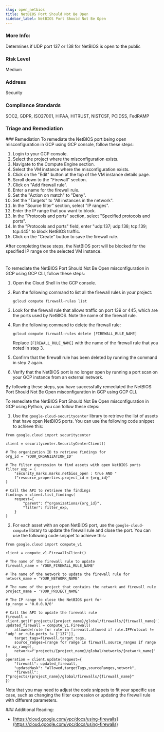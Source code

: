 ```yaml
---
slug: open_netbios
title: NetBIOS Port Should Not Be Open
sidebar_label: NetBIOS Port Should Not Be Open
---
```


### More Info:

Determines if UDP port 137 or 138 for NetBIOS is open to the public

### Risk Level

Medium

### Address

Security

### Compliance Standards

SOC2, GDPR, ISO27001, HIPAA, HITRUST, NISTCSF, PCIDSS, FedRAMP


### Triage and Remediation
<Tabs>
<Tab title='Remediation'>
### Remediation

<AccordionGroup>
<Accordion title='Using Console' defaultOpen='true'>
To remediate the NetBIOS port being open misconfiguration in GCP using GCP console, follow these steps:

1. Login to your GCP console.
2. Select the project where the misconfiguration exists.
3. Navigate to the Compute Engine section.
4. Select the VM instance where the misconfiguration exists.
5. Click on the "Edit" button at the top of the VM instance details page.
6. Scroll down to the "Firewall" section.
7. Click on "Add firewall rule".
8. Enter a name for the firewall rule.
9. Set the "Action on match" to "Deny".
10. Set the "Targets" to "All instances in the network".
11. In the "Source filter" section, select "IP ranges".
12. Enter the IP range that you want to block.
13. In the "Protocols and ports" section, select "Specified protocols and ports".
14. In the "Protocols and ports" field, enter "udp:137; udp:138; tcp:139; tcp:445" to block NetBIOS traffic.
15. Click on the "Create" button to save the firewall rule.

After completing these steps, the NetBIOS port will be blocked for the specified IP range on the selected VM instance.

#
</Accordion>

<Accordion title='Using CLI'>
To remediate the NetBIOS Port Should Not Be Open misconfiguration in GCP using GCP CLI, follow these steps:

1. Open the Cloud Shell in the GCP console.

2. Run the following command to list all the firewall rules in your project:
   
   ```
   gcloud compute firewall-rules list
   ```

3. Look for the firewall rule that allows traffic on port 139 or 445, which are the ports used by NetBIOS. Note the name of the firewall rule.

4. Run the following command to delete the firewall rule:
   
   ```
   gcloud compute firewall-rules delete [FIREWALL_RULE_NAME]
   ```

   Replace `[FIREWALL_RULE_NAME]` with the name of the firewall rule that you noted in step 3.

5. Confirm that the firewall rule has been deleted by running the command in step 2 again.

6. Verify that the NetBIOS port is no longer open by running a port scan on your GCP instance from an external network.

By following these steps, you have successfully remediated the NetBIOS Port Should Not Be Open misconfiguration in GCP using GCP CLI.
</Accordion>

<Accordion title='Using Python'>
To remediate the NetBIOS Port Should Not Be Open misconfiguration in GCP using Python, you can follow these steps:

1. Use the `google-cloud-securitycenter` library to retrieve the list of assets that have open NetBIOS ports. You can use the following code snippet to achieve this:

```
from google.cloud import securitycenter

client = securitycenter.SecurityCenterClient()

# The organization ID to retrieve findings for
org_id = 'YOUR_ORGANIZATION_ID'

# The filter expression to find assets with open NetBIOS ports
filter_exp = (
    "security_marks.marks.netbios_open : true AND "
    f"resource_properties.project_id = {org_id}"
)

# Call the API to retrieve the findings
findings = client.list_findings(
    request={
        "parent": f"organizations/{org_id}",
        "filter": filter_exp,
    }
)
```

2. For each asset with an open NetBIOS port, use the `google-cloud-compute` library to update the firewall rule and close the port. You can use the following code snippet to achieve this:

```
from google.cloud import compute_v1

client = compute_v1.FirewallsClient()

# The name of the firewall rule to update
firewall_name = 'YOUR_FIREWALL_RULE_NAME'

# The name of the network to update the firewall rule for
network_name = 'YOUR_NETWORK_NAME'

# The name of the project that contains the network and firewall rule
project_name = 'YOUR_PROJECT_NAME'

# The IP range to close the NetBIOS port for
ip_range = '0.0.0.0/0'

# Call the API to update the firewall rule
firewall = client.get(f'projects/{project_name}/global/firewalls/{firewall_name}')
updated_firewall = compute_v1.Firewall(
    allowed=[rule for rule in firewall.allowed if rule.IPProtocol != 'udp' or rule.ports != ['137']],
    target_tags=firewall.target_tags,
    source_ranges=[range for range in firewall.source_ranges if range != ip_range],
    network=f'projects/{project_name}/global/networks/{network_name}'
)
operation = client.update(request={
    "firewall": updated_firewall,
    "updateMask": "allowed,targetTags,sourceRanges,network",
    "firewall": f"projects/{project_name}/global/firewalls/{firewall_name}"
})
```

Note that you may need to adjust the code snippets to fit your specific use case, such as changing the filter expression or updating the firewall rule with different parameters.
</Accordion>

</AccordionGroup>
</Tab>
</Tabs>
### Additional Reading:

- [https://cloud.google.com/vpc/docs/using-firewalls](https://cloud.google.com/vpc/docs/using-firewalls) 

